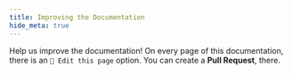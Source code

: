 ```yaml
---
title: Improving the Documentation
hide_meta: true
---
```


Help us improve the documentation! On every page of this documentation, there is an `📝 Edit this page` option. You can
create a **Pull Request**, there.
